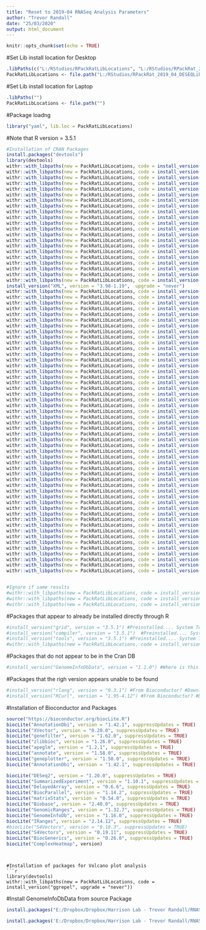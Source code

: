 ```yaml
---
title: "Reset to 2019-04 RNASeq Analysis Parameters"
author: "Trevor Randall"
date: "25/03/2020"
output: html_document
---
```


```r
knitr::opts_chunk$set(echo = TRUE)
```

#Set Lib install location for Desktop
```r
.libPaths(c("L:/RStudios/RPackRatLibLocations", "L:/RStudios/RPackRat_2019_04_DESEQLibs"))
PackRatLibLocations <- file.path("L:/RStudios/RPackRat_2019_04_DESEQLibs")
```

#Set Lib install location for Laptop
```r
.libPaths("") 
PackRatLibLocations <- file.path("")
```


#Package loadng
```r
library("yaml", lib.loc = PackRatLibLocations)
```

#Note that R version = 3.5.1

```r
#Installation of CRAN Packages
install.packages("devtools")
library(devtools)
withr::with_libpaths(new = PackRatLibLocations, code = install_version("foreach", version = "1.4.4", upgrade = "never"))
withr::with_libpaths(new = PackRatLibLocations, code = install_version("bit64", version = "0.9-7", upgrade = "never"))
withr::with_libpaths(new = PackRatLibLocations, code = install_version("Formula", version = "1.2-3", upgrade = "never"))
withr::with_libpaths(new = PackRatLibLocations, code = install_version("assertthat", version = "0.2.0", upgrade = "never"))
withr::with_libpaths(new = PackRatLibLocations, code = install_version("mixsqp", version = "0.1-97", upgrade = "never"))
withr::with_libpaths(new = PackRatLibLocations, code = install_version("latticeExtra", version = "0.6-28", upgrade = "never"))
withr::with_libpaths(new = PackRatLibLocations, code = install_version("blob", version = "1.1.1", upgrade = "never"))
withr::with_libpaths(new = PackRatLibLocations, code = install_version("yaml", version = "2.2.0", upgrade = "never"))
withr::with_libpaths(new = PackRatLibLocations, code = install_version("numDeriv", version = "2016.8-1", upgrade = "never"))
withr::with_libpaths(new = PackRatLibLocations, code = install_version("pillar", version = "1.3.1",  upgrade = "never"))
withr::with_libpaths(new = PackRatLibLocations, code = install_version("RSQLite", version = "2.1.1",  upgrade = "never"))
withr::with_libpaths(new = PackRatLibLocations, code = install_version("backports", version = "1.1.3",  upgrade = "never"))
withr::with_libpaths(new = PackRatLibLocations, code = install_version("lattice", version = "0.20-38",  upgrade = "never"))
withr::with_libpaths(new = PackRatLibLocations, code = install_version("bbmle", version = "1.0.20",  upgrade = "never"))
withr::with_libpaths(new = PackRatLibLocations, code = install_version("digest", version = "0.6.18",  upgrade = "never"))
withr::with_libpaths(new = PackRatLibLocations, code = install_version("RColorBrewer", version = "1.1-2",  upgrade = "never"))
withr::with_libpaths(new = PackRatLibLocations, code = install_version("checkmate", version = "1.9.1",  upgrade = "never"))
withr::with_libpaths(new = PackRatLibLocations, code = install_version("colorspace", version = "1.4-0",  upgrade = "never"))
withr::with_libpaths(new = PackRatLibLocations, code = install_version("htmltools", version = "0.3.6",  upgrade = "never"))
withr::with_libpaths(new = PackRatLibLocations, code = install_version("Matrix", version = "1.2-16",  upgrade = "never"))
withr::with_libpaths(new = PackRatLibLocations, code = install_version("plyr", version = "1.8.4",  upgrade = "never"))
install_version("XML", version = "3.98-1.19",  upgrade = "never")
withr::with_libpaths(new = PackRatLibLocations, code = install_version("pkgconfig", version = "2.0.2",  upgrade = "never"))
withr::with_libpaths(new = PackRatLibLocations, code = install_version("emdbook", version = "1.3.11",  upgrade = "never"))
withr::with_libpaths(new = PackRatLibLocations, code = install_version("xtable", version = "1.8-3",  upgrade = "never"))
withr::with_libpaths(new = PackRatLibLocations, code = install_version("scales", version = "1.0.0",  upgrade = "never"))
withr::with_libpaths(new = PackRatLibLocations, code = install_version("htmlTable", version = "1.13.1",  upgrade = "never"))
withr::with_libpaths(new = PackRatLibLocations, code = install_version("tibble", version = "2.1.1",  upgrade = "never"))
withr::with_libpaths(new = PackRatLibLocations, code = install_version("ggplot2", version = "3.1.0",  upgrade = "never"))
withr::with_libpaths(new = PackRatLibLocations, code = install_version("ashr", version = "2.2-32",  upgrade = "never"))
withr::with_libpaths(new = PackRatLibLocations, code = install_version("nnet", version = "7.3-12",  upgrade = "never"))
withr::with_libpaths(new = PackRatLibLocations, code = install_version("lazyeval", version = "0.2.2",  upgrade = "never"))
withr::with_libpaths(new = PackRatLibLocations, code = install_version("survival", version = "2.43-3",  upgrade = "never"))
withr::with_libpaths(new = PackRatLibLocations, code = install_version("magrittr", version = "1.5",  upgrade = "never"))
withr::with_libpaths(new = PackRatLibLocations, code = install_version("crayon", version = "1.3.4",  upgrade = "never"))
withr::with_libpaths(new = PackRatLibLocations, code = install_version("memoise", version = "1.1.0",  upgrade = "never"))
withr::with_libpaths(new = PackRatLibLocations, code = install_version("doParallel", version = "1.0.14",  upgrade = "never"))
withr::with_libpaths(new = PackRatLibLocations, code = install_version("MASS", version = "7.3-51.1",  upgrade = "never"))
withr::with_libpaths(new = PackRatLibLocations, code = install_version("truncnorm", version = "1.0-8",  upgrade = "never"))
withr::with_libpaths(new = PackRatLibLocations, code = install_version("foreign", version = "0.8-71",  upgrade = "never"))
withr::with_libpaths(new = PackRatLibLocations, code = install_version("data.table", version = "1.12.0",  upgrade = "never"))
withr::with_libpaths(new = PackRatLibLocations, code = install_version("stringr", version = "1.4.0", upgrade = "never"))
withr::with_libpaths(new = PackRatLibLocations, code = install_version("munsell", version = "0.5.0", upgrade = "never"))
withr::with_libpaths(new = PackRatLibLocations, code = install_version("locfit", version = "1.5-9.1", upgrade = "never"))
withr::with_libpaths(new = PackRatLibLocations, code = install_version("cluster", version = "2.0.7-1", upgrade = "never"))
withr::with_libpaths(new = PackRatLibLocations, code = install_version("Rcpp", version = "1.0.1", upgrade = "never"))
withr::with_libpaths(new = PackRatLibLocations, code = install_version("iterators", version = "1.0.10", upgrade = "never"))
withr::with_libpaths(new = PackRatLibLocations, code = install_version("rstudioapi", version = "0.10", upgrade = "never"))
withr::with_libpaths(new = PackRatLibLocations, code = install_version("htmlwidgets", version = "1.3", upgrade = "never"))
withr::with_libpaths(new = PackRatLibLocations, code = install_version("bitops", version = "1.0-6", upgrade = "never"))
withr::with_libpaths(new = PackRatLibLocations, code = install_version("base64enc", version = "0.1-3", upgrade = "never"))
withr::with_libpaths(new = PackRatLibLocations, code = install_version("codetools", version = "0.2-16", upgrade = "never"))
withr::with_libpaths(new = PackRatLibLocations, code = install_version("gtable", version = "0.2.0", upgrade = "never"))
withr::with_libpaths(new = PackRatLibLocations, code = install_version("DBI", version = "1.0.0", upgrade = "never"))
withr::with_libpaths(new = PackRatLibLocations, code = install_version("R6", version = "2.4.0", upgrade = "never"))
withr::with_libpaths(new = PackRatLibLocations, code = install_version("gridExtra", version = "2.3", upgrade = "never"))
withr::with_libpaths(new = PackRatLibLocations, code = install_version("knitr", version = "1.22", upgrade = "never"))
withr::with_libpaths(new = PackRatLibLocations, code = install_version("bit", version = "1.1-14", upgrade = "never"))
withr::with_libpaths(new = PackRatLibLocations, code = install_version("Hmisc", version = "4.2-0", upgrade = "never"))
withr::with_libpaths(new = PackRatLibLocations, code = install_version("pscl", version = "1.5.2", upgrade = "never"))
withr::with_libpaths(new = PackRatLibLocations, code = install_version("stringi", version = "1.4.3", upgrade = "never"))
withr::with_libpaths(new = PackRatLibLocations, code = install_version("SQUAREM", version = "2017.10-1", upgrade = "never"))
withr::with_libpaths(new = PackRatLibLocations, code = install_version("rpart", version = "4.1-13", upgrade = "never"))
withr::with_libpaths(new = PackRatLibLocations, code = install_version("acepack", version = "1.4.1", upgrade = "never"))
withr::with_libpaths(new = PackRatLibLocations, code = install_version("xfun", version = "0.5", upgrade = "never"))
withr::with_libpaths(new = PackRatLibLocations, code = install_version("coda", version = "0.19-2", upgrade = "never"))
withr::with_libpaths(new = PackRatLibLocations, code = install_version("readr", version = "1.3.1", upgrade = "never"))
withr::with_libpaths(new = PackRatLibLocations, code = install_version("VennDiagram", version = "1.6.20", upgrade = "never"))
withr::with_libpaths(new = PackRatLibLocations, code = install_version("gridExtra", version = "2.3", upgrade = "never"))
withr::with_libpaths(new = PackRatLibLocations, code = install_version("futile.logger", version = "1.4.3", upgrade = "never"))
withr::with_libpaths(new = PackRatLibLocations, code = install_version("futile.options", version = "1.0.1", upgrade = "never"))
withr::with_libpaths(new = PackRatLibLocations, code = install_version("pkgconfig", version = "2.0.2", upgrade = "never"))


#Ignore if same results
#withr::with_libpaths(new = PackRatLibLocations, code = install_version("FormatR", version = "1.6", upgrade = "never"))
#withr::with_libpaths(new = PackRatLibLocations, code = install_version("hms", version = "0.4.2", upgrade = "never"))
#withr::with_libpaths(new = PackRatLibLocations, code = install_version("lambda.r", version = "1.2.3", upgrade = "never"))
```



#Packages that appear to already be installed directly through R
```r
#install_version("grid", version = "3.5.1") #Preinstalled.... System Tool?
#install_version("compiler", version = "3.5.1")  #Preinstalled.... System Tool?
#install_version("tools", version = "3.5.1") #Preinstalled.... System Tool?
#withr::with_libpaths(new = PackRatLibLocations, code = install_version("splines", version = "3.5.1", upgrade = "never"))
```

#Packages that do not appear to be in the Cran DB
```r
#install_version("GenomeInfoDbData", version = "1.1.0") #Where is this from
```

#Packages that the righ version appears unable to be found
```r
#install_version("rlang", version = "0.3.1") #From Bioconductor? #Downloadign through CRAN, but failing to install #Is this Important?
#install_version("RCurl", version = "1.95-4.12") #From Bioconductor? #Downloadign through CRAN, but failing to install #Is this Important?
```

#Installation of Bioconductor and Packages
```r
source("https://bioconductor.org/biocLite.R")
biocLite("AnnotationDbi", version = "1.42.1", suppressUpdates = TRUE)
biocLite("XVector", version = "0.20.0", suppressUpdates = TRUE)
biocLite("genefilter", version = "1.62.0", suppressUpdates = TRUE)
biocLite("zlibbioc", version = "1.26.0", suppressUpdates = TRUE)
biocLite("apeglm", version = "1.2.1", suppressUpdates = TRUE)
biocLite("annotate", version = "1.58.0", suppressUpdates = TRUE)
biocLite("geneplotter", version = "1.58.0", suppressUpdates = TRUE)
biocLite("AnnotationDbi", version = "1.42.1", suppressUpdates = TRUE)

biocLite("DESeq2", version = "1.20.0", suppressUpdates = TRUE)
biocLite("SummarizedExperiment", version = "1.10.1", suppressUpdates = TRUE)
biocLite("DelayedArray", version = "0.6.6", suppressUpdates = TRUE)
biocLite("BiocParallel", version = "1.14.2", suppressUpdates = TRUE)
biocLite("matrixStats", version = "0.54.0", suppressUpdates = TRUE)
biocLite("Biobase", version = "2.40.0", suppressUpdates = TRUE)
biocLite("GenomicRanges", version = "1.32.7", suppressUpdates = TRUE)
biocLite("GenomeInfoDb", version = "1.16.0", suppressUpdates = TRUE)
biocLite("IRanges", version = "2.14.12", suppressUpdates = TRUE)
#biocLite("S4Vectors", version = "0.18.3", suppressUpdates = TRUE)
biocLite("S4Vectors", version = "0.19.11", suppressUpdates = TRUE)
biocLite("BiocGenerics", version = "0.26.0", suppressUpdates = TRUE)
biocLite("ComplexHeatmap", version)
```

```


#Installation of packages for Volcano plot analysis
```r
library(devtools)
withr::with_libpaths(new = PackRatLibLocations, code = install_version("ggrepel", upgrade = "never"))
```


#Install GenomeInfoDbData from source Package
```r
install.packages("E:/Dropbox/Dropbox/Harrison Lab - Trevor Randall/RNASeq Analysis/RNASeqAnlyPkrat_2020_03/Source Packages/GenomeInfoDbData_1.2.0.tar.gz", repos = NULL, type="source")

install.packages('E:/Dropbox/Dropbox/Harrison Lab - Trevor Randall/RNASeq Analysis/RNASeqAnlyPkrat_2020_03/Source Packages/EnhancedVolcano_1.6.0.zip', repos = NULL)
```


